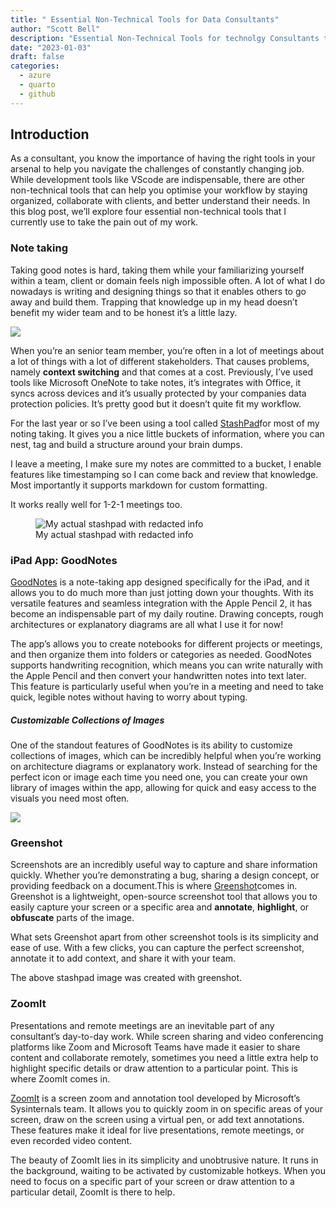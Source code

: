 ```yaml
---
title: " Essential Non-Technical Tools for Data Consultants"
author: "Scott Bell"
description: "Essential Non-Technical Tools for technolgy Consultants that I'm currently using to help with my workflow "
date: "2023-01-03"
draft: false
categories: 
  - azure
  - quarto 
  - github 
---
```


## Introduction

As a consultant, you know the importance of having the right tools in your arsenal to help you navigate the challenges of constantly changing job. While development tools like VScode are indispensable, there are other non-technical tools that can help you optimise your workflow by staying organized, collaborate with clients, and better understand their needs. In this blog post, we'll explore four essential non-technical tools that I currently use to take the pain out of my work.

### Note taking

Taking good notes is hard, taking them while your familiarizing yourself within a team, client or domain feels nigh impossible often. A lot of what I do nowadays is writing and designing things so that it enables others to go away and build them. Trapping that knowledge up in my head doesn't benefit my wider team and to be honest it's a little lazy.

![](jim-meme.jpg){fig-align="center"}

When you're an senior team member, you're often in a lot of meetings about a lot of things with a lot of different stakeholders. That causes problems, namely **context switching** and that comes at a cost. Previously, I've used tools like Microsoft OneNote to take notes, it's integrates with Office, it syncs across devices and it's usually protected by your companies data protection policies. It's pretty good but it doesn't quite fit my workflow.

For the last year or so I've been using a tool called [StashPad](https://docs.stashpad.com/)for most of my noting taking. It gives you a nice little buckets of information, where you can nest, tag and build a structure around your brain dumps.

I leave a meeting, I make sure my notes are committed to a bucket, I enable features like timestamping so I can come back and review that knowledge. Most importantly it supports markdown for custom formatting.

It works really well for 1-2-1 meetings too.

![My actual stashpad with redacted info](Stashpad.png){fig-align="center"}

### iPad App: GoodNotes

[GoodNotes](https://www.goodnotes.com/) is a note-taking app designed specifically for the iPad, and it allows you to do much more than just jotting down your thoughts. With its versatile features and seamless integration with the Apple Pencil 2, it has become an indispensable part of my daily routine. Drawing concepts, rough architectures or explanatory diagrams are all what I use it for now!

The app's allows you to create notebooks for different projects or meetings, and then organize them into folders or categories as needed. GoodNotes supports handwriting recognition, which means you can write naturally with the Apple Pencil and then convert your handwritten notes into text later. This feature is particularly useful when you're in a meeting and need to take quick, legible notes without having to worry about typing.

##### Customizable Collections of Images

One of the standout features of GoodNotes is its ability to customize collections of images, which can be incredibly helpful when you're working on architecture diagrams or explanatory work. Instead of searching for the perfect icon or image each time you need one, you can create your own library of images within the app, allowing for quick and easy access to the visuals you need most often.

![](goodnotes.png){fig-align="center"}

### Greenshot

Screenshots are an incredibly useful way to capture and share information quickly. Whether you're demonstrating a bug, sharing a design concept, or providing feedback on a document.This is where [Greenshot](https://getgreenshot.org/)comes in. Greenshot is a lightweight, open-source screenshot tool that allows you to easily capture your screen or a specific area and **annotate**, **highlight**, or **obfuscate** parts of the image.

What sets Greenshot apart from other screenshot tools is its simplicity and ease of use. With a few clicks, you can capture the perfect screenshot, annotate it to add context, and share it with your team.

The above stashpad image was created with greenshot.

### ZoomIt

Presentations and remote meetings are an inevitable part of any consultant's day-to-day work. While screen sharing and video conferencing platforms like Zoom and Microsoft Teams have made it easier to share content and collaborate remotely, sometimes you need a little extra help to highlight specific details or draw attention to a particular point. This is where ZoomIt comes in.

[ZoomIt](https://learn.microsoft.com/en-us/sysinternals/downloads/zoomit) is a screen zoom and annotation tool developed by Microsoft's Sysinternals team. It allows you to quickly zoom in on specific areas of your screen, draw on the screen using a virtual pen, or add text annotations. These features make it ideal for live presentations, remote meetings, or even recorded video content.

The beauty of ZoomIt lies in its simplicity and unobtrusive nature. It runs in the background, waiting to be activated by customizable hotkeys. When you need to focus on a specific part of your screen or draw attention to a particular detail, ZoomIt is there to help.
